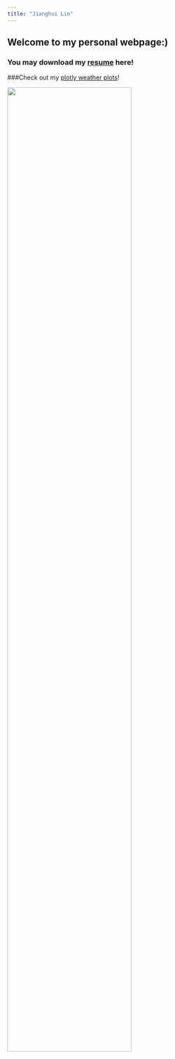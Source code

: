 ```yaml
---
title: "Jianghui Lin"
---
```


## Welcome to my personal webpage:)

### You may download my [resume](Jianghui_Resume.html) here!

###Check out my [plotly weather plots](flexdashboard.html)!


<img src="images/image.jpg" style="width:75%">

